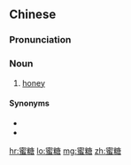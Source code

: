 ==Chinese==
{{zh-forms}}

===Pronunciation===
{{zh-pron
|m=mìtáng
|c=mat6 tong4
|cat=n
}}

===Noun===
{{zh-noun}}

# [[honey]]

====Synonyms====
* {{zh-l|蜂蜜}}
* {{zh-l|蜂糖}}

[[hr:蜜糖]]
[[lo:蜜糖]]
[[mg:蜜糖]]
[[zh:蜜糖]]